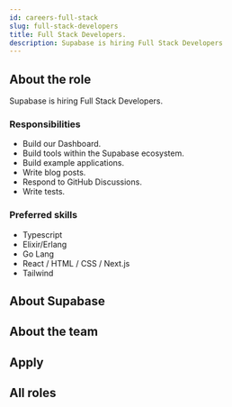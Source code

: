 ```yaml
---
id: careers-full-stack
slug: full-stack-developers
title: Full Stack Developers.
description: Supabase is hiring Full Stack Developers
---
```



## About the role

Supabase is hiring Full Stack Developers.

### Responsibilities

- Build our Dashboard.
- Build tools within the Supabase ecosystem.
- Build example applications.
- Write blog posts.
- Respond to GitHub Discussions.
- Write tests.

### Preferred skills

- Typescript
- Elixir/Erlang
- Go Lang
- React / HTML / CSS / Next.js
- Tailwind

## About Supabase

<About/> 

## About the team

<Team/> 

## Apply

<Apply/> 

## All roles

<Roles/> 